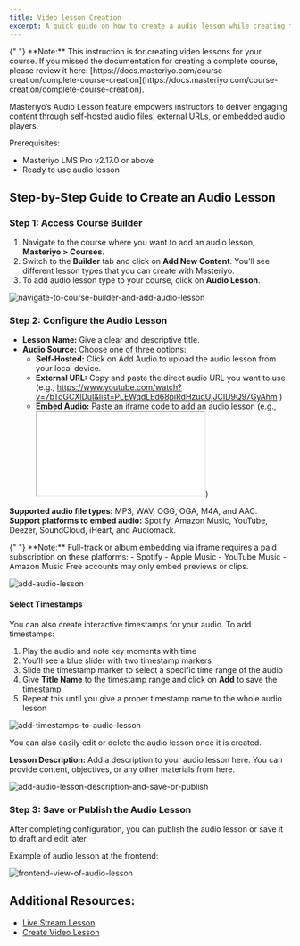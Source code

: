 ```yaml
---
title: Video lesson Creation
excerpt: A quick guide on how to create a audio lesson while creating the complete course.
---
```


<Callout>
  {" "} 
**Note:** This instruction is for creating video lessons for your course. If you missed the documentation for creating a complete course, please review it here: [https://docs.masteriyo.com/course-creation/complete-course-creation](https://docs.masteriyo.com/course-creation/complete-course-creation).
</Callout>

Masteriyo’s Audio Lesson feature empowers instructors to deliver engaging content through self-hosted audio files, external URLs, or embedded audio players.  

Prerequisites:    
  - Masteriyo LMS Pro v2.17.0 or above  
  - Ready to use audio lesson

## Step-by-Step Guide to Create an Audio Lesson

### Step 1: Access Course Builder  
1.	Navigate to the course where you want to add an audio lesson, **Masteriyo > Courses**.    
2.	Switch to the **Builder** tab and click on **Add New Content**. You’ll see different lesson types that you can create with Masteriyo.     
3.	To add audio lesson type to your course, click on **Audio Lesson**.    

![navigate-to-course-builder-and-add-audio-lesson](https://github.com/user-attachments/assets/14a61d56-e623-4f37-8c33-e7ca21f83082)

### Step 2: Configure the Audio Lesson  
- **Lesson Name:** Give a clear and descriptive title.
- **Audio Source:** Choose one of three options:
  - **Self-Hosted:** Click on Add Audio to upload the audio lesson from your local device.
  - **External URL:** Copy and paste the direct audio URL you want to use (e.g., https://www.youtube.com/watch?v=7bTdGCXlDuI&list=PLEWqdLEd68piRdHzudUjJCID9Q97GyAhm )
  - **Embed Audio:** Paste an iframe code to add an audio lesson (e.g., <iframe src= “soundcloud.com/...”></iframe>) 

**Supported audio file types:** MP3, WAV, OGG, OGA, M4A, and AAC.  
**Support platforms to embed audio:** Spotify, Amazon Music, YouTube, Deezer, SoundCloud, iHeart, and Audiomack. 

<Callout>
  {" "} 
**Note:** Full-track or album embedding via iframe requires a paid subscription on these platforms:    
    - Spotify  
    - Apple Music  
    - YouTube Music  
    - Amazon Music  
Free accounts may only embed previews or clips.
</Callout>

![add-audio-lesson](https://github.com/user-attachments/assets/bda5088b-4e08-4d6f-9f4f-43f7a7fdd91d)

#### Select Timestamps    
You can also create interactive timestamps for your audio. To add timestamps:  
1.	Play the audio and note key moments with time
2.	You’ll see a blue slider with two timestamp markers
3.	Slide the timestamp marker to select a specific time range of the audio 
4.	Give **Title Name** to the timestamp range and click on **Add** to save the timestamp
5.	Repeat this until you give a proper timestamp name to the whole audio lesson

![add-timestamps-to-audio-lesson](https://github.com/user-attachments/assets/a3ad2cc6-cd0c-4f20-87b2-ae7bc3671855)

You can also easily edit or delete the audio lesson once it is created. 

**Lesson Description:** Add a description to your audio lesson here. You can provide content, objectives, or any other materials from here. 

![add-audio-lesson-description-and-save-or-publish](https://github.com/user-attachments/assets/fcff507e-4bf6-4388-8a6f-fb4906300d4e)

### Step 3: Save or Publish the Audio Lesson
After completing configuration, you can publish the audio lesson or save it to draft and edit later. 

Example of audio lesson at the frontend:

![frontend-view-of-audio-lesson](https://github.com/user-attachments/assets/243775a9-7572-4001-a045-f6fed0839be7)

## Additional Resources: 
 - [Live Stream Lesson](https://docs.masteriyo.com/course-creation/live-stream-lesson-creation)
 - [Create Video Lesson](https://docs.masteriyo.com/course-creation/video-lesson-creation)    
